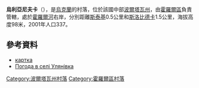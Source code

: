 {{coord|49|51|1|N|33|25|10|E|scale:100000_region:UA|display=title}}

'''烏利亞尼夫卡'''（{{lang-uk|Княжа Лука}}），是[[烏克蘭|烏克蘭]]的村落，位於該國中部[[波爾塔瓦州|波爾塔瓦州]]，由[[霍羅爾區|霍羅爾區]]負責管轄，處於[[霍羅爾河|霍羅爾河]]右岸，分別距離[[斯泰基_(霍羅爾區)|斯泰基]]0.5公里和[[斯洛比德卡_(米爾哥羅德區)|斯洛比德卡]]1.5公里，海拔高度98米，2001年人口337。

==參考資料==
*[http://gska2.rada.gov.ua/pls/z7502/A005?rdat1=25.04.2009&rf7571=26760 картка]{{dead link|date=2018年3月 |bot=InternetArchiveBot |fix-attempted=yes }}
* [http://weather.in.ua/ua/poltavskaja/26894 Погода в селі Улянівка] {{Wayback|url=http://weather.in.ua/ua/poltavskaja/26894 |date=20111219185650 }}

{{DEFAULTSORT:Улянівка}}
[[Category:波爾塔瓦州村落|Category:波爾塔瓦州村落]]
[[Category:霍羅爾區村落|Category:霍羅爾區村落]]


{{Poltava-geo-stub}}